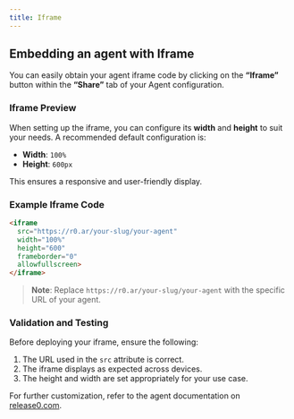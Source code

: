```yaml
---
title: Iframe
---
```


## Embedding an agent with Iframe

You can easily obtain your agent iframe code by clicking on the **“Iframe”** button within the **“Share”** tab of your Agent configuration.

### Iframe Preview

When setting up the iframe, you can configure its **width** and **height** to suit your needs. A recommended default configuration is:

- **Width**: `100%`  
- **Height**: `600px`  

This ensures a responsive and user-friendly display.

### Example Iframe Code

```html
<iframe 
  src="https://r0.ar/your-slug/your-agent" 
  width="100%" 
  height="600" 
  frameborder="0" 
  allowfullscreen>
</iframe>
```

> **Note**: Replace `https://r0.ar/your-slug/your-agent` with the specific URL of your agent.

### Validation and Testing

Before deploying your iframe, ensure the following:

1. The URL used in the `src` attribute is correct.
2. The iframe displays as expected across devices.
3. The height and width are set appropriately for your use case.

For further customization, refer to the agent documentation on [release0.com](https://docs.release0.com/).